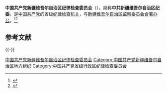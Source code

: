 {{Infobox PRCG
|中共机构名称 = 中国共产党新疆维吾尔自治区纪律检查委员会<br>{{rtl-lang|ug|جۇڭگو كوممۇنىستىك پارتىيىسى شىنجاڭ ئۇيغۇر ئاپتونوم رايونلۇق ئىنتىزام تەكشۈرۈش كومىتېتى}}
|标志1    = Danghui_R.svg
|合署办公 = [[新疆维吾尔自治区监察委员会|新疆维吾尔自治区监察委员会]]
|人员名称 = 委员
|职位1    = [[纪委书记|书记]]
|人员1    = [[田湘利|田湘利]]
|职位2    = 副书记
|人员2    = [[姜新军|姜新军]]{{wrap}}[[黄建昆|黄建昆]]{{wrap}}[[哈布都拉·黑沙比亚|哈布都拉·黑沙比亚]]{{wrap}}[[阿迪力·艾力|阿迪力·艾力]]
|人数2    = 4
|上级机构 = [[中国共产党中央纪律检查委员会|中国共产党中央纪律检查委员会]]<br>[[中国共产党新疆维吾尔自治区代表大会|中国共产党新疆维吾尔自治区代表大会]]<ref>《[[中国共产党章程|中国共产党章程]]》[[s:中国共产党章程#第四十三条|第四十三条]]</ref>
|机构类型 = [[中国共产党|中国共产党]][[新疆维吾尔自治区|新疆维吾尔自治区]][[中国共产党纪律检查机关|纪律检查机关]]
|行政级别 = 副省级
|地址1    =
|网址     = http://www.xjjw.gov.cn/
}}

'''中国共产党新疆维吾尔自治区纪律检查委员会'''（{{lang-ug|جۇڭگو كوممۇنىستىك پارتىيىسى شىنجاڭ ئۇيغۇر ئاپتونوم رايونلۇق ئىنتىزام تەكشۈرۈش كومىتېتى}}），简称'''中共新疆维吾尔自治区纪委'''，是[[中国共产党|中国共产党]]的省级[[中国共产党纪律检查机关|纪律检查机关]]，与[[新疆维吾尔自治区监察委员会|新疆维吾尔自治区监察委员会]][[合署办公|合署办公]]。<ref>{{Cite book|title=新语词大词典|author=韩明安主编|publisher=黑龙江人民出版社|year=1991|isbn=|location=哈尔滨|pages=}}</ref><ref>{{Cite book|title=军事大辞海 • 上|author=熊武一, 周家法总编; 卓名信, 厉新光, 徐继昌等主编|publisher=长城出版社|year=2000|isbn=|location=北京|pages=}}</ref>

== 参考文献 ==
{{Reflist}}

{{-}}
{{党和国家机构|新疆维吾尔自治区|level=高级}}{{中华人民共和国各省级行政区|纪律检查委员会|中国共产党}}
{{新疆维吾尔自治区领导人}}

[[Category:中国共产党新疆维吾尔自治区纪律检查委员会|]]
[[Category:中国共产党新疆维吾尔自治区地方组织|Category:中国共产党新疆维吾尔自治区地方组织]]
[[Category:中国共产党省级行政区纪律检查委员会|Category:中国共产党省级行政区纪律检查委员会]]